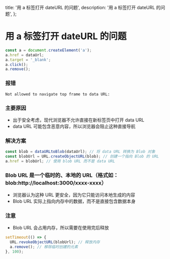   title: '用 a 标签打开 dateURL 的问题',
  description: '用 a 标签打开 dateURL 的问题',
};

# 用 a 标签打开 dateURL 的问题

```ts
const a = document.createElement('a');
a.href = dataUrl;
a.target = '_blank';
a.click();
a.remove();
```

### 报错

```
Not allowed to navigate top frame to data URL:
```

### 主要原因

- 出于安全考虑，现代浏览器不允许直接在新标签页中打开 data URL
- data URL 可能包含恶意内容，所以浏览器会阻止这种直接导航

### 解决方案

```ts
const blob = dataURLtoBlob(dataUrl); // 将 data URL 转换为 Blob 对象
const blobUrl = URL.createObjectURL(blob); // 创建一个指向 Blob 的 URL
a.href = blobUrl; // 使用 blob URL 而不是 data URL
```

### Blob URL 是一个临时的、本地的 URL（格式如：blob:http://localhost:3000/xxxx-xxxx）

- 浏览器认为这种 URL 更安全，因为它只能访问本地生成的内容
- Blob URL 实际上指向内存中的数据，而不是直接包含数据本身

### 注意

- Blob URL 会占用内存，所以需要在使用完后释放

```ts
setTimeout(() => {
  URL.revokeObjectURL(blobUrl); // 释放内存
  a.remove(); // 移除临时创建的元素
}, 100);
```
